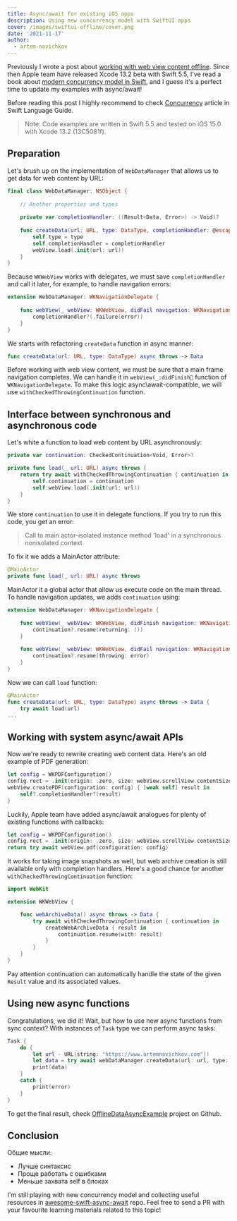 ```yaml
---
title: Async/await for existing iOS apps
description: Using new concurrency model with SwiftUI apps
cover: /images/swiftui-offline/cover.png
date: '2021-11-17'
author:
  - artem-novichkov
---
```


Previously I wrote a post about [working with web view content offline](https://www.artemnovichkov.com/blog/swiftui-offline). Since then Apple team have released Xcode 13.2 beta with Swift 5.5, I've read a book about [modern concurrency model in Swift](https://www.raywenderlich.com/books/modern-concurrency-in-swift), and I guess it's a perfect time to update my examples with async/await!

Before reading this post I highly recommend to check [Concurrency](https://docs.swift.org/swift-book/LanguageGuide/Concurrency.html) article in Swift Language Guide.

> Note: Code examples are written in Swift 5.5 and tested on iOS 15.0 with Xcode 13.2 (13C5081f).

## Preparation

Let's brush up on the implementation of `WebDataManager` that allows us to get data for web content by URL:

```swift
final class WebDataManager: NSObject {
  
    // Another properties and types
    
    private var completionHandler: ((Result<Data, Error>) -> Void)?
    
    func createData(url: URL, type: DataType, completionHandler: @escaping (Result<Data, Error>) -> Void) {
        self.type = type
        self.completionHandler = completionHandler
        webView.load(.init(url: url))
    }
}
```

Because `WKWebView` works with delegates, we must save `completionHandler` and call it later, for example, to handle navigation errors:

```swift
extension WebDataManager: WKNavigationDelegate {
    
    func webView(_ webView: WKWebView, didFail navigation: WKNavigation!, withError error: Error) {
        completionHandler?(.failure(error))
    }
}
```

We starts with refactoring `createData` function in async manner:

```swift
func createData(url: URL, type: DataType) async throws -> Data
```

Before working with web view content, we must be sure that a main frame navigation completes. We can handle it in `webView(_:didFinish🙂` function of `WKNavigationDelegate`. To make this logic async\await-compatible, we will use `withCheckedThrowingContinuation` function.

## Interface between synchronous and asynchronous code

Let's white a function to load web content by URL asynchronously:

```swift
private var continuation: CheckedContinuation<Void, Error>?

private func load(_ url: URL) async throws {
    return try await withCheckedThrowingContinuation { continuation in
        self.continuation = continuation
        self.webView.load(.init(url: url))
    }
}
```

We store `continuation` to use it in delegate functions. If you try to run this code, you get an error:

> Call to main actor-isolated instance method 'load' in a synchronous nonisolated context

To fix it we adds a MainActor attribute:

```swift
@MainActor
private func load(_ url: URL) async throws
```

MainActor it a global actor that allow us execute code on the main thread. To handle navigation updates, we adds `continuation` using:

```swift
extension WebDataManager: WKNavigationDelegate {
    
    func webView(_ webView: WKWebView, didFinish navigation: WKNavigation!) {
        continuation?.resume(returning: ())
    }
    
    func webView(_ webView: WKWebView, didFail navigation: WKNavigation!, withError error: Error) {
        continuation?.resume(throwing: error)
    }
}
```

Now we can call `load` function:

```swift
@MainActor
func createData(url: URL, type: DataType) async throws -> Data {
    try await load(url)
...
```

## Working with system async/await APIs

Now we're ready to rewrite creating web content data. Here's an old example of PDF generation:

```swift
let config = WKPDFConfiguration()
config.rect = .init(origin: .zero, size: webView.scrollView.contentSize)
webView.createPDF(configuration: config) { [weak self] result in
    self?.completionHandler?(result)
}
```

Luckily, Apple team have added async/await analogues for plenty of existing functions with callbacks: 

```swift
let config = WKPDFConfiguration()
config.rect = .init(origin: .zero, size: webView.scrollView.contentSize)
return try await webView.pdf(configuration: config)
```

It works for taking image snapshots as well, but web archive creation is still available only with completion handlers. Here's a good chance for another `withCheckedThrowingContinuation` function:

```swift
import WebKit

extension WKWebView {

    func webArchiveData() async throws -> Data {
        try await withCheckedThrowingContinuation { continuation in
            createWebArchiveData { result in
                continuation.resume(with: result)
            }
        }
    }
}
```

Pay attention continuation can automatically handle the state of the given `Result` value and its associated values.

## Using new async functions

Congratulations, we did it! Wait, but how to use new async functions from sync context? With instances of  `Task` type we can perform async tasks:

```swift
Task {
    do {
        let url - URL(string: "https://www.artemnovichkov.com")!
        let data = try await webDataManager.createData(url: url, type: .pdf)
        print(data)
    }
    catch {
        print(error)
    }
}
```

To get the final result, check [OfflineDataAsyncExample](https://github.com/artemnovichkov/OfflineDataAsyncExample) project on Github.

## Conclusion

Общие мысли:

- Лучше синтаксис
- Проще работать с ошибками
- Меньше захвата self в блоках

I'm still playing with new concurrency model and collecting useful resources in [awesome-swift-async-await](https://github.com/artemnovichkov/awesome-swift-async-await) repo. Feel free to send a PR with your favourite learning materials related to this topic!
